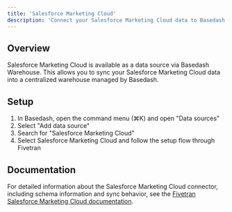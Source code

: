 ```yaml
---
title: 'Salesforce Marketing Cloud'
description: 'Connect your Salesforce Marketing Cloud data to Basedash'
---
```


## Overview

Salesforce Marketing Cloud is available as a data source via Basedash Warehouse. This allows you to sync your Salesforce Marketing Cloud data into a centralized warehouse managed by Basedash.

## Setup

1. In Basedash, open the command menu (⌘K) and open "Data sources"
2. Select "Add data source"
3. Search for "Salesforce Marketing Cloud"
4. Select Salesforce Marketing Cloud and follow the setup flow through Fivetran

## Documentation

For detailed information about the Salesforce Marketing Cloud connector, including schema information and sync behavior, see the [Fivetran Salesforce Marketing Cloud documentation](https://fivetran.com/docs/connectors/applications/salesforce-marketing-cloud).
